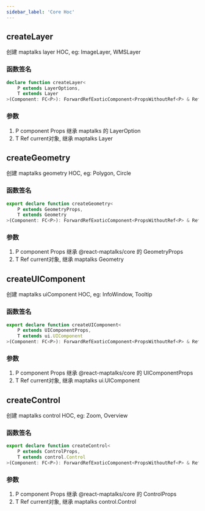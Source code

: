 ```yaml
---
sidebar_label: 'Core Hoc'
---
```


## createLayer
创建 maptalks layer HOC, eg: ImageLayer, WMSLayer
### 函数签名
```ts
declare function createLayer<
    P extends LayerOptions,
    T extends Layer
>(Component: FC<P>): ForwardRefExoticComponent<PropsWithoutRef<P> & RefAttributes<T>>
```

### 参数
1. P component Props 继承 maptalks 的 LayerOption
2. T Ref current对象, 继承 maptalks Layer

## createGeometry
创建 maptalks geometry HOC, eg: Polygon, Circle
### 函数签名
```ts
export declare function createGeometry<
    P extends GeometryProps,
    T extends Geometry
>(Component: FC<P>): ForwardRefExoticComponent<PropsWithoutRef<P> & RefAttributes<T>>;
```

### 参数
1. P component Props 继承 @react-maptalks/core 的 GeometryProps
2. T Ref current对象, 继承 maptalks Geometry

## createUIComponent
创建 maptalks uiComponent HOC, eg: InfoWindow, Tooltip
### 函数签名
```ts
export declare function createUIComponent<
    P extends UIComponentProps,
    T extends ui.UIComponent
>(Component: FC<P>): ForwardRefExoticComponent<PropsWithoutRef<P> & RefAttributes<T>>;
```

### 参数
1. P component Props 继承 @react-maptalks/core 的 UIComponentProps
2. T Ref current对象, 继承 maptalks ui.UIComponent

## createControl
创建 maptalks control HOC, eg: Zoom, Overview
### 函数签名
```ts
export declare function createControl<
    P extends ControlProps,
    T extends control.Control
>(Component: FC<P>): ForwardRefExoticComponent<PropsWithoutRef<P> & RefAttributes<T>>;
```

### 参数
1. P component Props 继承 @react-maptalks/core 的 ControlProps
2. T Ref current对象, 继承 maptalks control.Control

